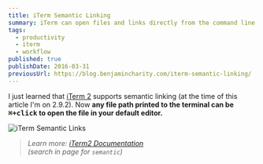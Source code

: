 ```yaml
---
title: iTerm Semantic Linking
summary: iTerm can open files and links directly from the command line.
tags:
  - productivity
  - iterm
  - workflow
published: true
publishDate: 2016-03-31
previousUrl: https://blog.benjamincharity.com/iterm-semantic-linking/
---
```


I just learned that [iTerm 2][iterm] supports semantic linking (at the time of this article I'm on 2.9.2). Now **any file
path printed to the terminal can be <kbd>⌘+click</kbd> to open the file in your default editor.**

![iTerm Semantic Links](/images/blog/iTermSemanticLinks.gif)

> _Learn more: [iTerm2 Documentation][iterm_docs]<br>
> (search in page for `semantic`)_

[iterm]: https://www.iterm2.com/
[iterm_docs]: https://www.iterm2.com/documentation-one-page.html
